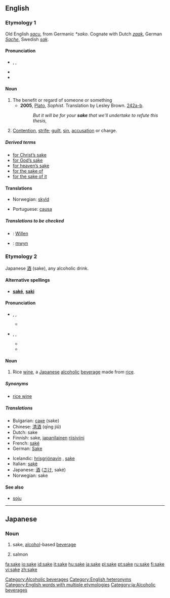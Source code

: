 {{see|Sake|saké}}
==English==

{{rank|wouldn't|success|instance|906|sake|justice|offer|promise}}

===Etymology 1===
Old English ''[[sacu]]'', from Germanic ''*sako''. Cognate with Dutch ''[[zaak]]'', German ''[[Sache]]'', Swedish ''[[sak]]''.

====Pronunciation====
* {{AHD|sāk}}, {{IPA|/seɪk/}}, {{SAMPA|/seIk/}}
* {{audio|en-us-sake.ogg|Audio (US)}}
* {{rhymes|eɪk}}

====Noun====
{{en-noun}}

# The benefit or regard of someone or something
#* '''2005''', [[w:Plato|Plato]], ''Sophist''.  Translation by Lesley Brown. [[w:Stephanus pagination|242a-b]].
#*: ''But it will be for your '''sake''' that we'll undertake to refute this thesis,''
# {{italbrac|obsolete except in phrases}}  [[Contention]], [[strife]]; [[guilt]], [[sin]], [[accusation]] or charge.

=====Derived terms=====
*[[for Christ's sake|for Christ’s sake]]
*[[for God's sake|for God’s sake]]
*[[for heaven's sake|for heaven’s sake]]
*[[for the sake of]]
*[[for the sake of it]]

====Translations====
{{rfc-level|Translations at L3+ (AutoFormat would have corrected level of Translations)}}
{{top}}
*Norwegian: [[skyld]] {{f}}
{{mid}}
*Portuguese: [[causa]] {{f}}
{{bottom}}

=====Translations to be checked=====
<!--Remove this section once all of the translations below have been moved into the tables above.-->
{{checktrans}}
*{{ttbc|German}}: [[Willen]] {{m}}
*{{ttbc|Welsh}}: [[mwyn]]

===Etymology 2===
Japanese [[酒]] (sake), any alcoholic drink.

====Alternative spellings====
*'''[[saké]]''', '''[[saki]]'''

====Pronunciation====
* {{AHD|säkĕ}}, {{IPA|/sɑːkɛ/}}, {{SAMPA|/sA:kE/}}
** {{rhymes|ɑːkɛ}}
* {{AHD|säkē}}, {{IPA|/sɑːki/}}, {{SAMPA|/sA:ki/}}
** {{audio|en-us-sake-alcohol.ogg|Audio (US)}}
** {{rhymes|ɑːki}}

====Noun====
{{en-noun}}
{{wikipedia}}

# {{italbrac|countable and uncountable}} Rice [[wine]], a [[Japanese]] [[alcoholic]] [[beverage]] made from [[rice]].

=====Synonyms=====
*[[rice wine]]

=====Translations=====
{{top}}
*Bulgarian: [[саке]] (sake)  {{n}}
*Chinese: [[清酒]] (qīng jiǔ)
*Dutch: sake {{m}}
*Finnish: sake, [[japanilainen]] [[riisiviini]]
*French: [[saké]] {{m}}
*German: [[Sake]] {{m}}
{{mid}}
*Icelandic: [[hrísgrjónavín]] {{n}}, [[sake]] {{n}}
*Italian: [[sakè]] {{m}}
*Japanese: [[酒]] ([[さけ]], saké)
*Norwegian: sake {{m}}
{{bottom}}

====See also====
*[[soju]]

[[Category:Alcoholic beverages]]
[[Category:English heteronyms]]
[[Category:English words with multiple etymologies]]

----

==Japanese==

===Noun===
{{ja-noun|r|hira=さけ}}

# {{ja-def|酒}} sake, [[alcohol]]-based [[beverage]]
# {{ja-def|鮭}} salmon

[[Category:ja:Alcoholic beverages]]

[[fa:sake]]
[[io:sake]]
[[id:sake]]
[[it:sake]]
[[hu:sake]]
[[ja:sake]]
[[pl:sake]]
[[pt:sake]]
[[ru:sake]]
[[fi:sake]]
[[vi:sake]]
[[zh:sake]]
